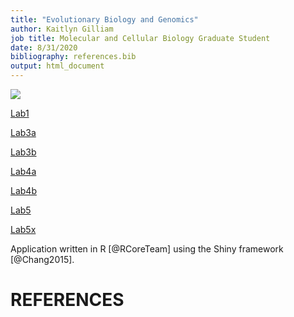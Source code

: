 ```yaml
---
title: "Evolutionary Biology and Genomics"
author: Kaitlyn Gilliam
job title: Molecular and Cellular Biology Graduate Student
date: 8/31/2020
bibliography: references.bib
output: html_document
---
```

![](images/Presentation1.tiff)

[Lab1](Lab1_katiegilliam.html)

[Lab3a](Lab3/Lab3a.html)

[Lab3b](Lab3/Lab3b.html)

[Lab4a](Lab4.html)

[Lab4b](Lab4b.html)

[Lab5](Lab5.html)

[Lab5x](Lab5x.html)

Application written in R [@RCoreTeam] using the Shiny framework [@Chang2015].

# REFERENCES
